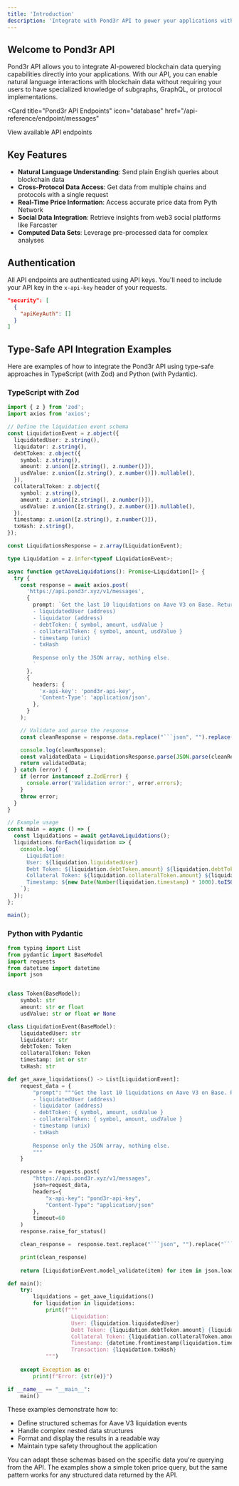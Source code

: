 ```yaml
---
title: 'Introduction'
description: 'Integrate with Pond3r API to power your applications with blockchain data'
---
```


## Welcome to Pond3r API

Pond3r API allows you to integrate AI-powered blockchain data querying capabilities directly into your applications. With our API, you can enable natural language interactions with blockchain data without requiring your users to have specialized knowledge of subgraphs, GraphQL, or protocol implementations.

<Card
  title="Pond3r API Endpoints"
  icon="database"
  href="/api-reference/endpoint/messages"
>
  View available API endpoints
</Card>

## Key Features

- **Natural Language Understanding**: Send plain English queries about blockchain data
- **Cross-Protocol Data Access**: Get data from multiple chains and protocols with a single request
- **Real-Time Price Information**: Access accurate price data from Pyth Network 
- **Social Data Integration**: Retrieve insights from web3 social platforms like Farcaster
- **Computed Data Sets**: Leverage pre-processed data for complex analyses

## Authentication

All API endpoints are authenticated using API keys. You'll need to include your API key in the `x-api-key` header of your requests.

```json
"security": [
  {
    "apiKeyAuth": []
  }
]
```

## Type-Safe API Integration Examples

Here are examples of how to integrate the Pond3r API using type-safe approaches in TypeScript (with Zod) and Python (with Pydantic).

### TypeScript with Zod

```typescript
import { z } from 'zod';
import axios from 'axios';

// Define the liquidation event schema
const LiquidationEvent = z.object({
  liquidatedUser: z.string(),
  liquidator: z.string(),
  debtToken: z.object({
    symbol: z.string(),
    amount: z.union([z.string(), z.number()]),
    usdValue: z.union([z.string(), z.number()]).nullable(),
  }),
  collateralToken: z.object({
    symbol: z.string(),
    amount: z.union([z.string(), z.number()]),
    usdValue: z.union([z.string(), z.number()]).nullable(),
  }),
  timestamp: z.union([z.string(), z.number()]),
  txHash: z.string(),
});

const LiquidationsResponse = z.array(LiquidationEvent);

type Liquidation = z.infer<typeof LiquidationEvent>;

async function getAaveLiquidations(): Promise<Liquidation[]> {
  try {
    const response = await axios.post(
      'https://api.pond3r.xyz/v1/messages',
      {
        prompt: `Get the last 10 liquidations on Aave V3 on Base. Return as JSON array with each liquidation having:
        - liquidatedUser (address)
        - liquidator (address)
        - debtToken: { symbol, amount, usdValue }
        - collateralToken: { symbol, amount, usdValue }
        - timestamp (unix)
        - txHash
        
        Response only the JSON array, nothing else.
        `
      },
      {
        headers: {
          'x-api-key': 'pond3r-api-key',
          'Content-Type': 'application/json',
        },
      }
    );

    // Validate and parse the response
    const cleanResponse = response.data.replace("```json", "").replace("```", "");

    console.log(cleanResponse);
    const validatedData = LiquidationsResponse.parse(JSON.parse(cleanResponse));
    return validatedData;
  } catch (error) {
    if (error instanceof z.ZodError) {
      console.error('Validation error:', error.errors);
    }
    throw error;
  }
}

// Example usage
const main = async () => {
  const liquidations = await getAaveLiquidations();
  liquidations.forEach(liquidation => {
    console.log(`
      Liquidation:
      User: ${liquidation.liquidatedUser}
      Debt Token: ${liquidation.debtToken.amount} ${liquidation.debtToken.symbol} ($${liquidation.debtToken.usdValue})
      Collateral Token: ${liquidation.collateralToken.amount} ${liquidation.collateralToken.symbol} ($${liquidation.collateralToken.usdValue})
      Timestamp: ${new Date(Number(liquidation.timestamp) * 1000).toISOString()}
    `);
  });
};

main();
```

### Python with Pydantic

```python
from typing import List
from pydantic import BaseModel
import requests
from datetime import datetime
import json


class Token(BaseModel):
    symbol: str
    amount: str or float
    usdValue: str or float or None

class LiquidationEvent(BaseModel):
    liquidatedUser: str
    liquidator: str
    debtToken: Token
    collateralToken: Token
    timestamp: int or str
    txHash: str

def get_aave_liquidations() -> List[LiquidationEvent]:
    request_data = {
        "prompt": """Get the last 10 liquidations on Aave V3 on Base. Return as JSON array with each liquidation having:
        - liquidatedUser (address)
        - liquidator (address)
        - debtToken: { symbol, amount, usdValue }
        - collateralToken: { symbol, amount, usdValue }
        - timestamp (unix)
        - txHash
        
        Response only the JSON array, nothing else.
        """
    }

    response = requests.post(
        "https://api.pond3r.xyz/v1/messages",
        json=request_data,
        headers={
            "x-api-key": "pond3r-api-key",
            "Content-Type": "application/json"
        },
        timeout=60
    )
    response.raise_for_status()

    clean_response =  response.text.replace("```json", "").replace("```", "")

    print(clean_response)
    
    return [LiquidationEvent.model_validate(item) for item in json.loads(clean_response)]

def main():
    try:
        liquidations = get_aave_liquidations()
        for liquidation in liquidations:
            print(f"""
                    Liquidation:
                    User: {liquidation.liquidatedUser}
                    Debt Token: {liquidation.debtToken.amount} {liquidation.debtToken.symbol} (${float(liquidation.debtToken.usdValue):.2f})
                    Collateral Token: {liquidation.collateralToken.amount} {liquidation.collateralToken.symbol} (${float(liquidation.collateralToken.usdValue):.2f})
                    Timestamp: {datetime.fromtimestamp(liquidation.timestamp).isoformat()}
                    Transaction: {liquidation.txHash}
            """)
            
    except Exception as e:
        print(f"Error: {str(e)}")

if __name__ == "__main__":
    main()
```

These examples demonstrate how to:
- Define structured schemas for Aave V3 liquidation events
- Handle complex nested data structures
- Format and display the results in a readable way
- Maintain type safety throughout the application

You can adapt these schemas based on the specific data you're querying from the API. The examples show a simple token price query, but the same pattern works for any structured data returned by the API.
